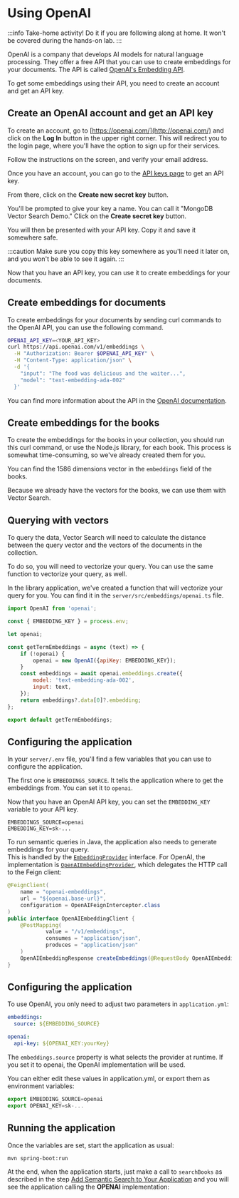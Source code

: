 
# Using OpenAI

:::info
Take-home activity! Do it if you are following along at home. It won't be covered during the hands-on lab.
:::

OpenAI is a company that develops AI models for natural language processing. They offer a free API that you can use to create embeddings for your documents. The API is called [OpenAI's Embedding API](https://platform.openai.com/docs/api-reference/embeddings).

To get some embeddings using their API, you need to create an account and get an API key.

## Create an OpenAI account and get an API key

To create an account, go to [https://openai.com/](http://openai.com/) and click on the **Log In** button in the upper right corner. This will redirect you to the login page, where you'll have the option to sign up for their services.

<Screenshot src="img/screenshots/7-vector-search/5-create-vectors/3-openai/1-signup.png" url="https://openai.com/" alt="The OpenAI signup page" />

Follow the instructions on the screen, and verify your email address.

Once you have an account, you can go to the [API keys page](https://platform.openai.com/account/api-keys) to get an API key.

From there, click on the **Create new secret key** button.

<Screenshot src="img/screenshots/7-vector-search/5-create-vectors/3-openai/2-create-key.png" url="https://platform.openai.com/account/api-keys" alt="The OpenAI API keys page" />

You'll be prompted to give your key a name. You can call it "MongoDB Vector Search Demo." Click on the **Create secret key** button.

You will then be presented with your API key. Copy it and save it somewhere safe.

<Screenshot src="img/screenshots/7-vector-search/5-create-vectors/3-openai/3-api-key.png" url="https://platform.openai.com/account/api-keys" alt="The OpenAI API key" />

:::caution
Make sure you copy this key somewhere as you'll need it later on, and you won't be able to see it again.
:::

Now that you have an API key, you can use it to create embeddings for your documents.

## Create embeddings for documents

To create embeddings for your documents by sending curl commands to the OpenAI API, you can use the following command.

```bash
OPENAI_API_KEY=<YOUR_API_KEY>
curl https://api.openai.com/v1/embeddings \
  -H "Authorization: Bearer $OPENAI_API_KEY" \
  -H "Content-Type: application/json" \
  -d '{
    "input": "The food was delicious and the waiter...",
    "model": "text-embedding-ada-002"
  }'
```

You can find more information about the API in the [OpenAI documentation](https://platform.openai.com/docs/api-reference/embeddings).

## Create embeddings for the books

To create the embeddings for the books in your collection, you should run this curl command, or use the Node.js library, for each book. This process is somewhat time-consuming, so we've already created them for you.

You can find the 1586 dimensions vector in the `embeddings` field of the books.

Because we already have the vectors for the books, we can use them with Vector Search.

## Querying with vectors 

To query the data, Vector Search will need to calculate the distance between the query vector and the vectors of the documents in the collection.

To do so, you will need to vectorize your query. You can use the same function to vectorize your query, as well.


<Tabs groupId="server">
<TabItem value="node" label="🚀 NodeJS/Express">

In the library application, we've created a function that will vectorize your query for you. You can find it in the `server/src/embeddings/openai.ts` file.

```js
import OpenAI from 'openai';

const { EMBEDDING_KEY } = process.env;

let openai;

const getTermEmbeddings = async (text) => {
    if (!openai) {
        openai = new OpenAI({apiKey: EMBEDDING_KEY});
    }
    const embeddings = await openai.embeddings.create({
        model: 'text-embedding-ada-002',
        input: text,
    });
    return embeddings?.data[0]?.embedding;
};

export default getTermEmbeddings;
```

## Configuring the application

In your `server/.env` file, you'll find a few variables that you can use to configure the application.

The first one is `EMBEDDINGS_SOURCE`. It tells the application where to get the embeddings from. You can set it to `openai`.

Now that you have an OpenAI API key, you can set the `EMBEDDING_KEY` variable to your API key.

```
EMBEDDINGS_SOURCE=openai
EMBEDDING_KEY=sk-...
```
</TabItem>
<TabItem value="java" label="☕️ Java Spring Boot">

To run semantic queries in Java, the application also needs to generate embeddings for your query.  
This is handled by the [`EmbeddingProvider`](https://github.com/mongodb-developer/library-management-system/blob/java-server/java-server/src/main/java/com/mongodb/devrel/library/domain/provider/EmbeddingProvider.java) interface.   For OpenAI, the implementation is [`OpenAIEmbeddingProvider`](https://github.com/mongodb-developer/library-management-system/blob/java-server/java-server/src/main/java/com/mongodb/devrel/library/infrastructure/provider/OpenAIEmbeddingProvider.java), which delegates the HTTP call to the Feign client:


```java title='src/main/java/com/mongodb/devrel/library/infrastructure/embeddings/openai/OpenAIEmbeddingClient.java'
@FeignClient(
    name = "openai-embeddings",
    url = "${openai.base-url}",
    configuration = OpenAIFeignInterceptor.class
)
public interface OpenAIEmbeddingClient {
    @PostMapping(
            value = "/v1/embeddings", 
            consumes = "application/json", 
            produces = "application/json"
    )
    OpenAIEmbeddingResponse createEmbeddings(@RequestBody OpenAIEmbeddingRequest request);
}
```

## Configuring the application
To use OpenAI, you only need to adjust two parameters in `application.yml`:

```yml title='src/main/resources/application.yml'
embeddings:
  source: ${EMBEDDING_SOURCE}

openai:
  api-key: ${OPENAI_KEY:yourKey}
```
The `embeddings.source` property is what selects the provider at runtime.
If you set it to openai, the OpenAI implementation will be used.

You can either edit these values in application.yml, or export them as environment variables:
```js
export EMBEDDING_SOURCE=openai
export OPENAI_KEY=sk-...
```

## Running the application
Once the variables are set, start the application as usual:

```
mvn spring-boot:run
```

At the end, when the application starts, just make a call to `searchBooks` as
described in the step [Add Semantic Search to Your Application](http://localhost:3000/search-lab/docs/vector-search/add-to-app) 
and you will see the application calling the **OPENAI** implementation:
<Screenshot src="/img/screenshots/7-vector-search/5-create-vectors/3-openai/4-checking-logs.png" url="https://cloud.google.com" />

</TabItem>
</Tabs>